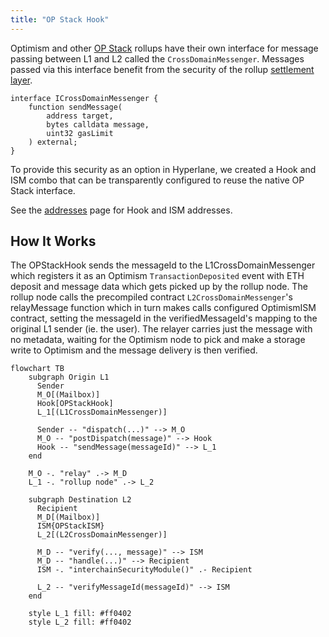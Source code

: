 ```yaml
---
title: "OP Stack Hook"
---
```


Optimism and other [OP Stack](https://stack.optimism.io/) rollups have their own interface for message passing between L1 and L2 called the `CrossDomainMessenger`. Messages passed via this interface benefit from the security of the rollup [settlement layer](https://stack.optimism.io/docs/understand/landscape/#execution).

```solidity
interface ICrossDomainMessenger {
    function sendMessage(
        address target,
        bytes calldata message,
        uint32 gasLimit
    ) external;
}
```

To provide this security as an option in Hyperlane, we created a Hook and ISM combo that can be transparently configured to reuse the native OP Stack interface.

See the [addresses](/docs/reference/addresses/deployments/mainnet/mailbox) page for Hook and ISM addresses.

## How It Works

The OPStackHook sends the messageId to the L1CrossDomainMessenger which registers it as an Optimism `TransactionDeposited` event with ETH deposit and message data which gets picked up by the rollup node.
The rollup node calls the precompiled contract `L2CrossDomainMessenger`'s relayMessage function which in turn makes calls configured OptimismISM contract, setting the messageId in the verifiedMessageId's mapping to the original L1 sender (ie. the user). The relayer carries just the message with no metadata, waiting for the Optimism node to pick and make a storage write to Optimism and the message delivery is then verified.

```mermaid
flowchart TB
    subgraph Origin L1
      Sender
      M_O[(Mailbox)]
      Hook[OPStackHook]
      L_1[(L1CrossDomainMessenger)]

      Sender -- "dispatch(...)" --> M_O
      M_O -- "postDispatch(message)" --> Hook
      Hook -- "sendMessage(messageId)" --> L_1
    end

    M_O -. "relay" .-> M_D
    L_1 -. "rollup node" .-> L_2

    subgraph Destination L2
      Recipient
      M_D[(Mailbox)]
      ISM{OPStackISM}
      L_2[(L2CrossDomainMessenger)]

      M_D -- "verify(..., message)" --> ISM
      M_D -- "handle(...)" --> Recipient
      ISM -. "interchainSecurityModule()" .- Recipient

      L_2 -- "verifyMessageId(messageId)" --> ISM
    end

    style L_1 fill: #ff0402
    style L_2 fill: #ff0402
```
